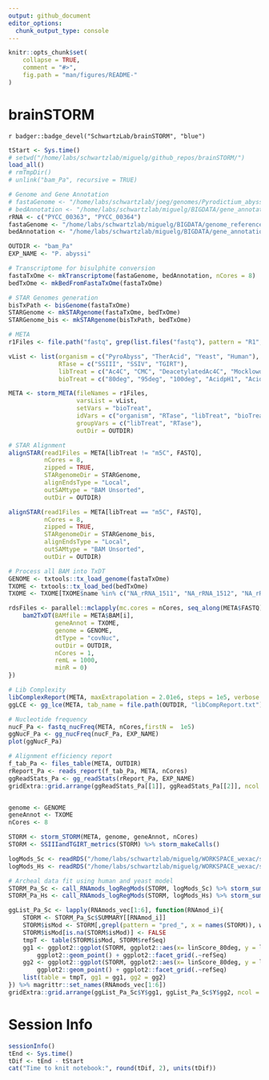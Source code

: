 ```yaml
---
output: github_document
editor_options: 
  chunk_output_type: console
---
```


```r
knitr::opts_chunk$set(
    collapse = TRUE,
    comment = "#>",
    fig.path = "man/figures/README-"
)
```

# brainSTORM

<!-- badges: start -->
`r badger::badge_devel("SchwartzLab/brainSTORM", "blue")`
<!-- badges: end -->

```r
tStart <- Sys.time()
# setwd("/home/labs/schwartzlab/miguelg/github_repos/brainSTORM/")
load_all()
# rmTmpDir()
# unlink("bam_Pa", recursive = TRUE)

# Genome and Gene Annotation
# fastaGenome <- "/home/labs/schwartzlab/joeg/genomes/Pyrodictium_abyssi/prokka/PROKKA_01222021.fsa"
# bedAnnotation <- "/home/labs/schwartzlab/miguelg/BIGDATA/gene_annotations/p_abyssi/PROKKA_01222021_BED6.bed"
rRNA <- c("PYCC_00363", "PYCC_00364")
fastaGenome <- "/home/labs/schwartzlab/miguelg/BIGDATA/genome_references/p_occultum/pAbys_txome.fa"
bedAnnotation <- "/home/labs/schwartzlab/miguelg/BIGDATA/gene_annotations/p_occultum/pAbys_txome.bed"

OUTDIR <- "bam_Pa"
EXP_NAME <- "P. abyssi"

# Transcriptome for bisulphite conversion
fastaTxOme <- mkTranscriptome(fastaGenome, bedAnnotation, nCores = 8)
bedTxOme <- mkBedFromFastaTxOme(fastaTxOme)

# STAR Genomes generation
bisTxPath <- bisGenome(fastaTxOme)
STARGenome <- mkSTARgenome(fastaTxOme, bedTxOme)
STARGenome_bis <- mkSTARgenome(bisTxPath, bedTxOme)

# META
r1Files <- file.path("fastq", grep(list.files("fastq"), pattern = "R1", value = TRUE))

vList <- list(organism = c("PyroAbyss", "TherAcid", "Yeast", "Human"), 
              RTase = c("SSIII", "SSIV", "TGIRT"),
              libTreat = c("Ac4C", "CMC", "DeacetylatedAc4C", "MocklowdNTPs", "Mock", "Dimroth", "m5C"),
              bioTreat = c("80deg", "95deg", "100deg", "AcidpH1", "AcidpH2", "AcidpH3"))

META <- storm_META(fileNames = r1Files,
                   varsList = vList,
                   setVars = "bioTreat",
                   idVars = c("organism", "RTase", "libTreat", "bioTreat"),
                   groupVars = c("libTreat", "RTase"), 
                   outDir = OUTDIR)

# STAR Alignment
alignSTAR(read1Files = META[libTreat != "m5C", FASTQ], 
          nCores = 8, 
          zipped = TRUE,
          STARgenomeDir = STARGenome, 
          alignEndsType = "Local", 
          outSAMtype = "BAM Unsorted", 
          outDir = OUTDIR)

alignSTAR(read1Files = META[libTreat == "m5C", FASTQ], 
          nCores = 8, 
          zipped = TRUE,
          STARgenomeDir = STARGenome_bis, 
          alignEndsType = "Local", 
          outSAMtype = "BAM Unsorted", 
          outDir = OUTDIR)

# Process all BAM into TxDT
GENOME <- txtools::tx_load_genome(fastaTxOme)
TXOME <- txtools::tx_load_bed(bedTxOme)
TXOME <- TXOME[TXOME$name %in% c("NA_rRNA_1511", "NA_rRNA_1512", "NA_rRNA_1513", "NA_rRNA_1514")]

rdsFiles <- parallel::mclapply(mc.cores = nCores, seq_along(META$FASTQ), function(i){
    bam2TxDT(BAMfile = META$BAM[i], 
             geneAnnot = TXOME, 
             genome = GENOME, 
             dtType = "covNuc", 
             outDir = OUTDIR, 
             nCores = 1, 
             remL = 1000, 
             minR = 0)
}) 

# Lib Complexity 
libComplexReport(META, maxExtrapolation = 2.01e6, steps = 1e5, verbose = T)
ggLCE <- gg_lce(META, tab_name = file.path(OUTDIR, "libCompReport.txt"), speciesName = EXP_NAME)

# Nucleotide frequency
nucF_Pa <- fastq_nucFreq(META, nCores,firstN =  1e5)
ggNucF_Pa <- gg_nucFreq(nucF_Pa, EXP_NAME)
plot(ggNucF_Pa)

# Alignment efficiency report
f_tab_Pa <- files_table(META, OUTDIR)
rReport_Pa <- reads_report(f_tab_Pa, META, nCores)
ggReadStats_Pa <- gg_readStats(rReport_Pa, EXP_NAME)
gridExtra::grid.arrange(ggReadStats_Pa[[1]], ggReadStats_Pa[[2]], ncol = 2)


genome <- GENOME
geneAnnot <- TXOME
nCores <- 8

STORM <- storm_STORM(META, genome, geneAnnot, nCores)
STORM <- SSIIIandTGIRT_metrics(STORM) %>% storm_makeCalls()

logMods_Sc <- readRDS("/home/labs/schwartzlab/miguelg/WORKSPACE_wexac/storm_seq/Lib499/logMods_Sc.rds")
logMods_Hs <- readRDS("/home/labs/schwartzlab/miguelg/WORKSPACE_wexac/storm_seq/Lib499/logMods_Hs.rds")

# Archeal data fit using human and yeast model
STORM_Pa_Sc <- call_RNAmods_logRegMods(STORM, logMods_Sc) %>% storm_summary()
STORM_Pa_Hs <- call_RNAmods_logRegMods(STORM, logMods_Hs) %>% storm_summary()

ggList_Pa_Sc <- lapply(RNAmods_vec[1:6], function(RNAmod_i){
    STORM <- STORM_Pa_Sc$SUMMARY[[RNAmod_i]]
    STORM$isMod <- STORM[,grepl(pattern = "pred_", x = names(STORM)), with = FALSE] %>% apply(1, all)
    STORM$isMod[is.na(STORM$isMod)] <- FALSE
    tmpT <- table(STORM$isMod, STORM$refSeq)
    gg1 <- ggplot2::ggplot(STORM, ggplot2::aes(x= linScore_80deg, y = linScore_95deg, colour = isMod)) + 
        ggplot2::geom_point() + ggplot2::facet_grid(.~refSeq)
    gg2 <- ggplot2::ggplot(STORM, ggplot2::aes(x= linScore_80deg, y = linScore_100deg, colour = isMod)) + 
        ggplot2::geom_point() + ggplot2::facet_grid(.~refSeq)
    list(table = tmpT, gg1 = gg1, gg2 = gg2)
}) %>% magrittr::set_names(RNAmods_vec[1:6])
gridExtra::grid.arrange(ggList_Pa_Sc$Y$gg1, ggList_Pa_Sc$Y$gg2, ncol = 1)

```

# Session Info

```r
sessionInfo()
tEnd <- Sys.time()
tDif <- tEnd - tStart
cat("Time to knit notebook:", round(tDif, 2), units(tDif))
```

